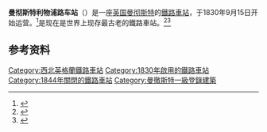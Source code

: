 {{Infobox station
| name        = 利物浦路<br />{{lang|en|Liverpool Road}}
| locale      = {{tsl|en|Castlefield|卡塞爾菲爾德}}
| borough     = [[曼彻斯特|曼彻斯特]]
| image  = Liverpool Road railway station, Manchester.jpg
| caption     = 2008年的车站
| original    = {{tsl|en|Liverpool and Manchester Railway|利物浦－曼徹斯特鐵路}}
| platforms   = 2
| years       = {{start date|1830|09|15|df=yes}}
| events      = 开始客运服务
| years1      = {{end date|1844|05|04|df=yes}}
| events1     = 结束客运服务
| years2      = 1975
| events2     = 结束货运服务
}}

'''曼彻斯特利物浦路车站'''（{{lang-en|Manchester Liverpool Road railway station}}）是一座[[英国|英国]][[曼彻斯特|曼彻斯特]]的[[鐵路車站|鐵路車站]]，于1830年9月15日开始运营。<ref>{{Harvnb|Butt|1995|p=153}}</ref>是现在是世界上现存最古老的鐵路車站。<ref>{{cite web |title=History of the Museum |publisher=Museum of Science and Industry |url=http://www.msim.org.uk/about-us/history-of-the-museum |accessdate=22 January 2008 |archive-date=2009-03-02 |archive-url=https://web.archive.org/web/20090302072713/http://www.msim.org.uk/about-us/history-of-the-museum |dead-url=no }}</ref><ref name="HG">{{citation |publisher=Heritage Gateway |title=Former Liverpool Road Railway Station, and Station Master's House |accessdate=7 January 2010 |url=http://www.heritagegateway.org.uk/Gateway/Results_Single.aspx?uid=388277&resourceID=5 |archive-date=2018-09-27 |archive-url=https://web.archive.org/web/20180927005954/http://www.heritagegateway.org.uk/Gateway/Results_Single.aspx?uid=388277&resourceID=5 |dead-url=no }}</ref>

== 参考资料 ==
{{reflist}}

[[Category:西北英格蘭鐵路車站|Category:西北英格蘭鐵路車站]]
[[Category:1830年啟用的鐵路車站|Category:1830年啟用的鐵路車站]]
[[Category:1844年關閉的鐵路車站|Category:1844年關閉的鐵路車站]]
[[Category:曼徹斯特一級登錄建築|Category:曼徹斯特一級登錄建築]]